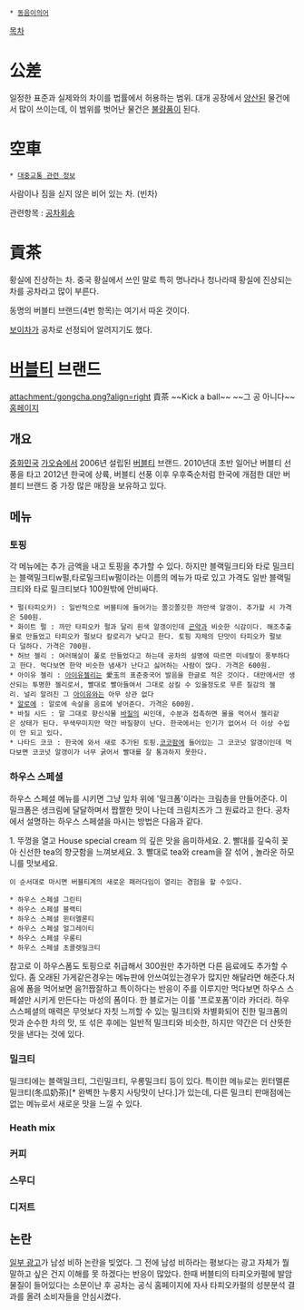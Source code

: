  * [[동음이의어]]

[[목차]]
= 公差 =
일정한 표준과 실제와의 차이를 법률에서 허용하는 범위. 대개 공장에서 [[양산]]된 물건에서 많이 쓰이는데, 이 범위를 벗어난 물건은 [[불량품]]이 된다.

= 空車 =
 * [[대중교통 관련 정보]]

사람이나 짐을 싣지 않은 비어 있는 차. (빈차)

관련항목 : [[공차회송]]

= 貢茶 =
황실에 진상하는 차. 중국 황실에서 쓰인 말로 특히 명나라나 청나라때 황실에 진상되는 차를 공차라고 많이 부른다.

동명의 버블티 브랜드(4번 항목)는 여기서 따온 것이다. 

[[보이차]]가 공차로 선정되어 알려지기도 했다.

= [[버블티]] 브랜드 =
attachment:/gongcha.png?align=right 貢茶
~~Kick a ball~~
~~그 공 아니다~~
[http://www.gong-cha.co.kr/ 홈페이지]

== 개요 ==
[[중화민국]] [[가오슝]]에서 2006년 설립된 [[버블티]] 브랜드. 2010년대 초반 일어난 버블티 선풍을 타고 2012년 한국에 상륙, 버블티 선풍 이후 우후죽순처럼 한국에 개점한 대만 버블티 브랜드 중 가장 많은 매장을 보유하고 있다. 

== 메뉴 ==
=== 토핑 ===
각 메뉴에는 추가 금액을 내고 토핑을 추가할 수 있다. 하지만 블랙밀크티와 타로 밀크티는 블랙밀크티w펄,타로밀크티w펄이라는 이름의 메뉴가 따로 있고 가격도 일반 블랙밀크티와 타로 밀크티보다 100원밖에 안비싸다.
 * 펄(타피오카) : 일반적으로 버블티에 들어가는 쫄깃쫄깃한 까만색 알갱이. 추가할 시 가격은 500원.
 * 화이트 펄 : 까만 타피오카 펄과 달리 흰색 알갱이인데 [[곤약]]과 비슷한 식감이다. 해조추출물로 만들었고 타피오카 펄보다 칼로리가 낮다고 한다. 토핑 자체의 단맛이 타피오카 펄보다 덜하다. 가격은 700원. 
 * 허브 젤리 : 여러해살이 풀로 만들었다고 하는데 공차의 설명에 따르면 미네랄이 풍부하다고 한다. 먹다보면 한약 비슷한 냄새가 난다고 싫어하는 사람이 많다. 가격은 600원.
 * 아이유 젤리 : [[아이유]]젤리는 愛玉의 표준중국어 발음을 한글로 적은 것이다. 대만에서만 생산되는 투명한 젤리로서, 빨대로 빨아들여서 그대로 삼킬 수 있을정도로 무른 질감의 젤리. 널리 알려진 그 [[아이유]]와는 아무 상관 없다 
 * [[알로에]] : 알로에 속살을 음료에 넣어준다. 가격은 600원.
 * 바질 시드 : 말 그대로 향신식물 [[바질]]의 씨인데, 수분과 접촉하면 물을 먹어서 젤리같은 상태가 된다. 무색무미지만 약간 바질향이 난다. 한국에서는 인기가 없어서 더 이상 수입이 안 되고 있다.
 * 나타드 코코 : 한국에 와서 새로 추가된 토핑.[[코코팜]]에 들어있는 그 코코넛 알갱이인데 먹다보면 코코넛 알갱이가 너무 굵어서 빨대를 잘 통과하지 못한다. 

=== 하우스 스페셜 ===
하우스 스페셜 메뉴를 시키면 그냥 잎차 위에 '밀크폼'이라는 크림층을 만들어준다. 이 밀크폼은 생크림에 달달하며서 짭짤한 맛이 나는데 크림치즈가 그 원료라고 한다. 공차에서 설명하는 하우스 스페셜을 마시는 방법은 다음과 같다.

1. 뚜껑을 열고 House special cream 의 깊은 맛을 음미하세요.
2. 빨대를 깊숙히 꽂아 신선한 tea의 향긋함을 느껴보세요.
3. 빨대로 tea와 cream을 잘 섞어 , 놀라운 하모니를 맛보세요.

 이 순서대로 마시면 버블티계의 새로운 패러다임이 열리는 경험을 할 수있다.

 * 하우스 스페셜 그린티
 * 하우스 스페셜 블랙티
 * 하우스 스페셜 윈터멜론티
 * 하우스 스페셜 얼그레이티
 * 하우스 스페셜 우롱티
 * 하우스 스페셜 초콜렛밀크티

참고로 이 하우스폼도 토핑으로 취급해서 300원만 추가하면 다른 음료에도 추가할 수 있다. 좀 오래된 가게같은경우는 메뉴판에 안쓰여있는경우가 많지만 해달라면 해준다.처음에 폼을 먹어보면 음?!짭잘하고 특이하다는 반응이 주를 이루지만 먹다보면 하우스 스페셜만 시키게 만든다는 마성의 폼이다. 한 블로거는 이를 '프로포폼'이라 카더라.
하우스스페셜의 매력은 무엇보다 자칫 느끼할 수 있는 밀크티와 차별화되어 진한 밀크폼의 맛과 순수한 차의 맛, 또 섞은 후에는 일반적 밀크티와 비슷한, 하지만 약간은 더 산뜻한 맛을 낸다는 것에 있다.
=== 밀크티 ===

밀크티에는 블랙밀크티, 그린밀크티, 우롱밀크티 등이 있다. 특이한 메뉴로는 윈터멜론밀크티(冬瓜奶茶)[* 완벽한 누룽지 사탕맛이 난다.]가 있는데, 다른 밀크티 판매점에는 없는 메뉴로서 새로운 맛을 느낄 수 있다.
=== Heath mix ===
=== 커피 ===
=== 스무디 ===
=== 디저트 ===
== 논란 ==
[http://news.naver.com/main/read.nhn?mode=LSD&mid=sec&sid1=102&oid=005&aid=0000623909 일부 광고]가 남성 비하 논란을 빚었다. 그 전에 남성 비하라는 평보다는 광고 자체가 뭘 말하고 싶은 건지 이해를 못 하겠다는 반응이 많았다.
한때 버블티의 타피오카펄에 발암물질이 들어있다는 소문이난 후 공차는 공식 홈페이지에 자사 타피오카펄의 성분분석 결과를 올려 소비자들을 안심시켰다.
